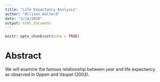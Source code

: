 ```yaml
---
title: "Life Expectancy Analysis"
author: "Allison Halford"
date: "1/14/2020"
output: html_document
---
```


```r
knitr::opts_chunk$set(echo = TRUE)
```

# Abstract

We will examine the famous relationship between year and life expectancy as observed in Oppen and Vaupel (2002).

